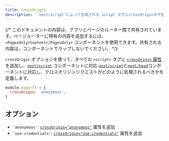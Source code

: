 ```yaml
---
title: crossOrigin
description: '`next/script`によって生成される`script`タグにcrossOriginタグを追加するためのオプションについて'
---
```


{/* このドキュメントの内容は、アプリとページのルーター間で共有されています。ページルーターに特有の内容を追加するには、 `<PagesOnly>Content</PagesOnly>` コンポーネントを使用できます。共有される内容は、コンポーネントでラップしないでください。 */}

`crossOrigin` オプションを使って、すべての `<script>` タグに [`crossOrigin` 属性](https://developer.mozilla.org/en-US/docs/Web/HTML/Attributes/crossorigin) を追加し、<AppOnly>[`next/script`](/docs/app/building-your-application/optimizing/scripts) コンポーネントに対応</AppOnly> <PagesOnly>[`next/script`](/docs/pages/building-your-application/optimizing/scripts)と[`next/head`](/docs/pages/api-reference/components/head)コンポーネントに対応</PagesOnly>し、クロスオリジンリクエストがどのように処理されるべきかを定義します。

```js filename="next.config.js"
module.exports = {
  crossOrigin: 'anonymous',
}
```

## オプション

- `'anonymous'`: [`crossOrigin="anonymous"`](https://developer.mozilla.org/en-US/docs/Web/HTML/Attributes/crossorigin#anonymous) 属性を追加
- `'use-credentials'`: [`crossOrigin="use-credentials"`](https://developer.mozilla.org/en-US/docs/Web/HTML/Attributes/crossorigin#use-credentials) 属性を追加
